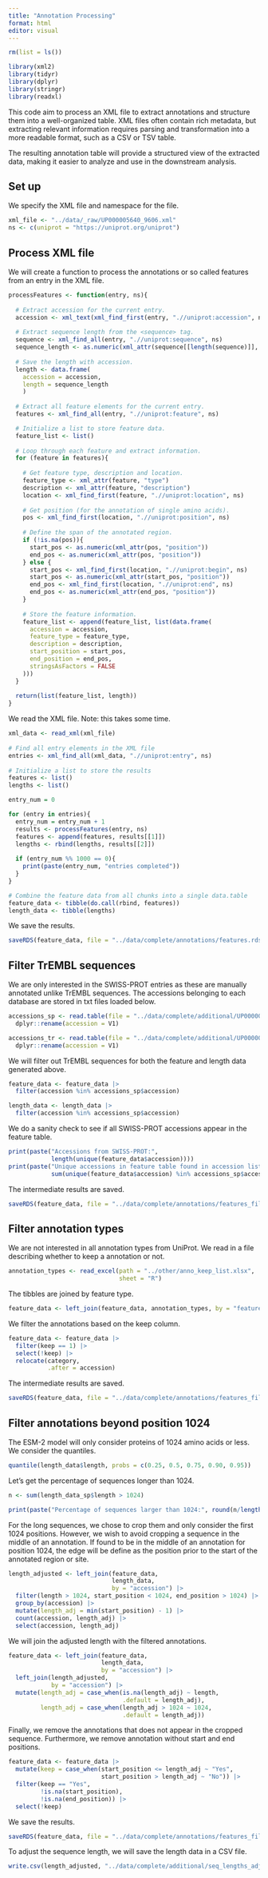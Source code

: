 ```yaml
---
title: "Annotation Processing"
format: html
editor: visual
---
```


```r
rm(list = ls())

library(xml2)
library(tidyr)
library(dplyr)
library(stringr)
library(readxl)
```

This code aim to process an XML file to extract annotations and structure them into a well-organized table. XML files often contain rich metadata, but extracting relevant information requires parsing and transformation into a more readable format, such as a CSV or TSV table.

The resulting annotation table will provide a structured view of the extracted data, making it easier to analyze and use in the downstream analysis.

## Set up

We specify the XML file and namespace for the file.

```r
xml_file <- "../data/_raw/UP000005640_9606.xml"  
ns <- c(uniprot = "https://uniprot.org/uniprot")
```

## Process XML file

We will create a function to process the annotations or so called features from an entry in the XML file.

```r
processFeatures <- function(entry, ns){
  
  # Extract accession for the current entry.
  accession <- xml_text(xml_find_first(entry, ".//uniprot:accession", ns))
  
  # Extract sequence length from the <sequence> tag.
  sequence <- xml_find_all(entry, ".//uniprot:sequence", ns)
  sequence_length <- as.numeric(xml_attr(sequence[[length(sequence)]], "length"))
  
  # Save the length with accession.
  length <- data.frame(
    accession = accession,
    length = sequence_length
    )
  
  # Extract all feature elements for the current entry.
  features <- xml_find_all(entry, ".//uniprot:feature", ns)

  # Initialize a list to store feature data.
  feature_list <- list()
  
  # Loop through each feature and extract information.
  for (feature in features){
    
    # Get feature type, description and location.
    feature_type <- xml_attr(feature, "type")
    description <- xml_attr(feature, "description")
    location <- xml_find_first(feature, ".//uniprot:location", ns)
    
    # Get position (for the annotation of single amino acids).
    pos <- xml_find_first(location, ".//uniprot:position", ns)
    
    # Define the span of the annotated region.
    if (!is.na(pos)){
      start_pos <- as.numeric(xml_attr(pos, "position"))
      end_pos <- as.numeric(xml_attr(pos, "position"))
    } else {
      start_pos <- xml_find_first(location, ".//uniprot:begin", ns)
      start_pos <- as.numeric(xml_attr(start_pos, "position"))
      end_pos <- xml_find_first(location, ".//uniprot:end", ns)
      end_pos <- as.numeric(xml_attr(end_pos, "position"))
    }
    
    # Store the feature information.
    feature_list <- append(feature_list, list(data.frame(
      accession = accession,
      feature_type = feature_type,
      description = description,
      start_position = start_pos,
      end_position = end_pos,
      stringsAsFactors = FALSE
    )))
  }
  
  return(list(feature_list, length))
}
```

We read the XML file. Note: this takes some time.

```r
xml_data <- read_xml(xml_file)
  
# Find all entry elements in the XML file
entries <- xml_find_all(xml_data, ".//uniprot:entry", ns)
  
# Initialize a list to store the results
features <- list()
lengths <- list()

entry_num = 0

for (entry in entries){
  entry_num = entry_num + 1
  results <- processFeatures(entry, ns)
  features <- append(features, results[[1]])
  lengths <- rbind(lengths, results[[2]])
  
  if (entry_num %% 1000 == 0){
    print(paste(entry_num, "entries completed"))
  }
}

# Combine the feature data from all chunks into a single data.table
feature_data <- tibble(do.call(rbind, features))
length_data <- tibble(lengths)
```

We save the results.

```r
saveRDS(feature_data, file = "../data/complete/annotations/features.rds")
```

## Filter TrEMBL sequences

We are only interested in the SWISS-PROT entries as these are manually annotated unlike TrEMBL sequences. The accessions belonging to each database are stored in txt files loaded below.

```r
accessions_sp <- read.table(file = "../data/complete/additional/UP000005640_9606_sp_acc.txt") |>
  dplyr::rename(accession = V1)

accessions_tr <- read.table(file = "../data/complete/additional/UP000005640_9606_tr_acc.txt") |>
  dplyr::rename(accession = V1)
```

We will filter out TrEMBL sequences for both the feature and length data generated above.

```r
feature_data <- feature_data |>
  filter(accession %in% accessions_sp$accession)

length_data <- length_data |>
  filter(accession %in% accessions_sp$accession)
```

We do a sanity check to see if all SWISS-PROT accessions appear in the feature table.

```r
print(paste("Accessions from SWISS-PROT:", 
            length(unique(feature_data$accession))))
print(paste("Unique accessions in feature table found in accession list:", 
            sum(unique(feature_data$accession) %in% accessions_sp$accession)))
```

The intermediate results are saved.

```r
saveRDS(feature_data, file = "../data/complete/annotations/features_filter01_inter.rds")
```

## Filter annotation types

We are not interested in all annotation types from UniProt. We read in a file describing whether to keep a annotation or not.

```r
annotation_types <- read_excel(path = "../other/anno_keep_list.xlsx", 
                               sheet = "R")
```

The tibbles are joined by feature type.

```r
feature_data <- left_join(feature_data, annotation_types, by = "feature_type")
```

We filter the annotations based on the keep column.

```r
feature_data <- feature_data |>
  filter(keep == 1) |>
  select(!keep) |>
  relocate(category,
           .after = accession)
```

The intermediate results are saved.

```r
saveRDS(feature_data, file = "../data/complete/annotations/features_filter02_inter.rds")
```

## Filter annotations beyond position 1024

The ESM-2 model will only consider proteins of 1024 amino acids or less. We consider the quantiles.

```r
quantile(length_data$length, probs = c(0.25, 0.5, 0.75, 0.90, 0.95))
```

Let's get the percentage of sequences longer than 1024.

```r
n <- sum(length_data_sp$length > 1024)

print(paste("Percentage of sequences larger than 1024:", round(n/length((length_data_sp$length))*100, digits = 2)))
```

For the long sequences, we chose to crop them and only consider the first 1024 positions. However, we wish to avoid cropping a sequence in the middle of an annotation. If found to be in the middle of an annotation for position 1024, the edge will be define as the position prior to the start of the annotated region or site.

```r
length_adjusted <- left_join(feature_data,
                             length_data,
                             by = "accession") |>
  filter(length > 1024, start_position < 1024, end_position > 1024) |>
  group_by(accession) |>
  mutate(length_adj = min(start_position) - 1) |>
  count(accession, length_adj) |>
  select(accession, length_adj)
```

We will join the adjusted length with the filtered annotations.

```r
feature_data <- left_join(feature_data,
                          length_data,
                          by = "accession") |>
  left_join(length_adjusted,
            by = "accession") |>
  mutate(length_adj = case_when(is.na(length_adj) ~ length,
                                .default = length_adj),
         length_adj = case_when(length_adj > 1024 ~ 1024,
                                .default = length_adj))
```

Finally, we remove the annotations that does not appear in the cropped sequence. Furthermore, we remove annotation without start and end positions.

```r
feature_data <- feature_data |>
  mutate(keep = case_when(start_position <= length_adj ~ "Yes",
                          start_position > length_adj ~ "No")) |>
  filter(keep == "Yes",
         !is.na(start_position),
         !is.na(end_position)) |>
  select(!keep)
```

We save the results.

```r
saveRDS(feature_data, file = "../data/complete/annotations/features_filter03_final.rds")
```

To adjust the sequence length, we will save the length data in a CSV file.

```r
write.csv(length_adjusted, "../data/complete/additional/seq_lengths_adj.csv", row.names = FALSE)
```
